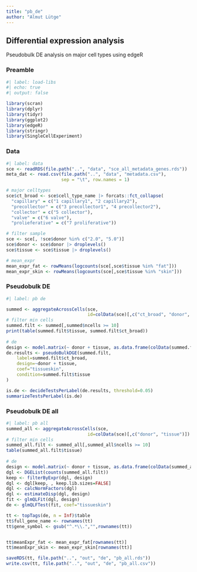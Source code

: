 ```yaml
---
title: "pb_de"
author: "Almut Lütge"
---
```


## Differential expression analysis

Pseudobulk DE analysis on major cell types using edgeR

### Preamble

```r
#| label: load-libs
#| echo: true
#| output: false

library(scran)
library(dplyr)
library(tidyr)
library(ggplot2)
library(edgeR)
library(stringr)
library(SingleCellExperiment)

```

### Data

```r
#| label: data 
sce <- readRDS(file.path("..", "data", "sce_all_metadata_genes.rds"))
meta_dat <- read.csv(file.path("..", "data", "metadata.csv"),
                     sep = "\t", row.names = 1)

# major celltypes
sce$ct_broad <- sce$cell_type_name |> forcats::fct_collapse(
  "capillary" = c("1 capillary1", "2 capillary2"),
  "precollector" = c("3 precollector1", "4 precollector2"),
  "collector" = c("5 collector"),
  "valve" = c("6 valve"),
  "prolieferative" = c("7 proliferative"))

# filter sample
sce <- sce[, !sce$donor %in% c("2.0", "5.0")]
sce$donor <- sce$donor |> droplevels()
sce$tissue <- sce$tissue |> droplevels()

# mean_expr
mean_expr_fat <- rowMeans(logcounts(sce[,sce$tissue %in% "fat"]))
mean_expr_skin <- rowMeans(logcounts(sce[,sce$tissue %in% "skin"]))

```

### Pseudobulk DE

```r
#| label: pb de

summed <- aggregateAcrossCells(sce,
                               id=colData(sce)[,c("ct_broad", "donor", "tissue")])
# filter min cells
summed.filt <- summed[,summed$ncells >= 10]
print(table(summed.filt$tissue, summed.filt$ct_broad))
  
# de
design <- model.matrix(~ donor + tissue, as.data.frame(colData(summed.filt)))
de.results <- pseudoBulkDGE(summed.filt, 
    label=summed.filt$ct_broad,
    design=~donor + tissue,
    coef="tissueskin",
    condition=summed.filt$tissue 
)

is.de <- decideTestsPerLabel(de.results, threshold=0.05)
summarizeTestsPerLabel(is.de)
```

### Pseudobulk DE all

```r
#| label: pb all
summed_all <- aggregateAcrossCells(sce,
                               id=colData(sce)[,c("donor", "tissue")])
# filter min cells
summed_all.filt <- summed_all[,summed_all$ncells >= 10]
table(summed_all.filt$tissue)
  
# de
design <- model.matrix(~ donor + tissue, as.data.frame(colData(summed_all.filt)))
dgl <- DGEList(counts(summed_all.filt))
keep <- filterByExpr(dgl, design)
dgl <- dgl[keep, , keep.lib.sizes=FALSE]
dgl <- calcNormFactors(dgl)
dgl <- estimateDisp(dgl, design)
fit <- glmQLFit(dgl, design)
de <- glmQLFTest(fit, coef="tissueskin")

tt <- topTags(de, n = Inf)$table
tt$full_gene_name <- rownames(tt)
tt$gene_symbol <- gsub("^.*\\.","",rownames(tt))


tt$meanExpr_fat <- mean_expr_fat[rownames(tt)]
tt$meanExpr_skin <- mean_expr_skin[rownames(tt)]

saveRDS(tt, file.path("..", "out", "de", "pb_all.rds"))
write.csv(tt, file.path("..", "out", "de", "pb_all.csv"))



```
